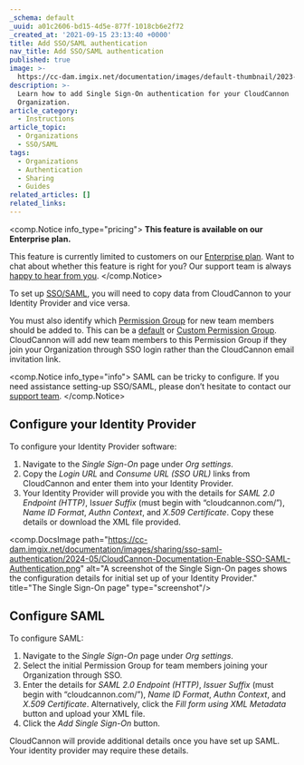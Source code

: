 ```yaml
---
_schema: default
_uuid: a01c2606-bd15-4d5e-877f-1018cb6e2f72
_created_at: '2021-09-15 23:13:40 +0000'
title: Add SSO/SAML authentication
nav_title: Add SSO/SAML authentication
published: true
image: >-
  https://cc-dam.imgix.net/documentation/images/default-thumbnail/2023-Q4/CloudCannon-Documentation-Thumbnail.png
description: >-
  Learn how to add Single Sign-On authentication for your CloudCannon
  Organization.
article_category:
  - Instructions
article_topic:
  - Organizations
  - SSO/SAML
tags:
  - Organizations
  - Authentication
  - Sharing
  - Guides
related_articles: []
related_links:
---
```

<comp.Notice info_type="pricing">
  **This feature is available on our Enterprise plan.**

  This feature is currently limited to customers on our [Enterprise plan](/pricing/). Want to chat about whether this feature is right for you? Our support team is always <a href="mailto:success@cloudcannon.com?subject=A%20question%20about%20SSO%2FSAML" rel="noreferrer">happy to hear from you</a>.
</comp.Notice>

To set up [SSO/SAML](/documentation/articles/what-is-sso-saml/), you will need to copy data from CloudCannon to your Identity Provider and vice versa.

You must also identify which [Permission Group](/documentation/articles/what-are-permission-groups/) for new team members should be added to. This can be a [default](/documentation/articles/what-are-default-permission-groups/) or [Custom Permission Group](/documentation/articles/what-are-custom-permission-groups/). CloudCannon will add new team members to this Permission Group if they join your Organization through SSO login rather than the CloudCannon email invitation link.

<comp.Notice info_type="info">
  SAML can be tricky to configure. If you need assistance setting-up SSO/SAML, please don’t hesitate to contact our [support team](/support/).
</comp.Notice>

## Configure your Identity Provider

To configure your Identity Provider software:

1. Navigate to the *Single Sign-On* page under *Org settings*.
2. Copy the *Login URL* and *Consume URL (SSO URL)* links from CloudCannon and enter them into your Identity Provider.
3. Your Identity Provider will provide you with the details for *SAML 2.0 Endpoint (HTTP)*, I*ssuer Suffix* (must begin with “cloudcannon.com/”), *Name ID Format*, *Authn Context*, and *X.509 Certificate*. Copy these details or download the XML file provided.

<comp.DocsImage path="https://cc-dam.imgix.net/documentation/images/sharing/sso-saml-authentication/2024-05/CloudCannon-Documentation-Enable-SSO-SAML-Authentication.png" alt="A screenshot of the Single Sign-On pages shows the configuration details for initial set up of your Identity Provider." title="The Single Sign-On page" type="screenshot"/>

## Configure SAML

To configure SAML:

1. Navigate to the *Single Sign-On* page under *Org settings*.
2. Select the initial Permission Group for team members joining your Organization through SSO.
3. Enter the details for *SAML 2.0 Endpoint (HTTP)*, *Issuer Suffix* (must begin with “cloudcannon.com/”), *Name ID Format*, *Authn Context*, and *X.509 Certificate*. Alternatively, click the *Fill form using XML Metadata* button and upload your XML file.
4. Click the *Add Single Sign-On* button.

CloudCannon will provide additional details once you have set up SAML. Your identity provider may require these details.